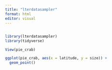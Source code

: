 ```yaml
---
title: "lterdatasampler"
format: html
editor: visual
---
```


## 

```r
library(lterdatasampler)
library(tidyverse)
```

```r
View(pie_crab)
```

```r
ggplot(pie_crab, aes(x = latitude, y = size)) +
  geom_point()
```

